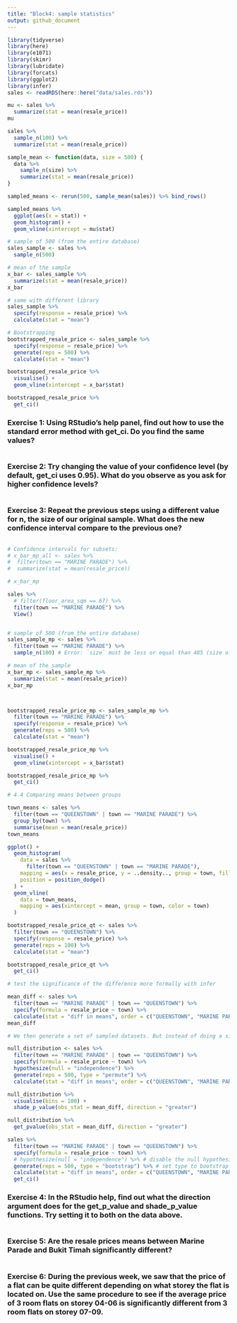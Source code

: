 ```yaml
---
title: "Block4: sample statistics"
output: github_document
---
```


```r
library(tidyverse)
library(here)
library(e1071)
library(skimr)
library(lubridate)
library(forcats)
library(ggplot2)
library(infer)
sales <- readRDS(here::here("data/sales.rds"))

mu <- sales %>%
  summarize(stat = mean(resale_price))
mu
```

```r
sales %>%
  sample_n(100) %>%
  summarize(stat = mean(resale_price))
```
```r
sample_mean <- function(data, size = 500) {
  data %>%
    sample_n(size) %>%
    summarize(stat = mean(resale_price))
}

sampled_means <- rerun(500, sample_mean(sales)) %>% bind_rows()

sampled_means %>%
  ggplot(aes(x = stat)) +
  geom_histogram() +
  geom_vline(xintercept = mu$stat)
```

```r
# sample of 500 (from the entire database)
sales_sample <- sales %>%
  sample_n(500)

# mean of the sample
x_bar <- sales_sample %>%
  summarize(stat = mean(resale_price))
x_bar

# same with different library
sales_sample %>%
  specify(response = resale_price) %>%
  calculate(stat = "mean")
```

```r
# Bootstrapping
bootstrapped_resale_price <- sales_sample %>%
  specify(response = resale_price) %>%
  generate(reps = 500) %>%
  calculate(stat = "mean")

bootstrapped_resale_price %>%
  visualise() +
  geom_vline(xintercept = x_bar$stat)
```

```r
bootstrapped_resale_price %>%
  get_ci()
```
### Exercise 1: Using RStudio’s help panel, find out how to use the standard error method with get_ci. Do you find the same values?
```r

```


### Exercise 2: Try changing the value of your confidence level (by default, get_ci uses 0.95). What do you observe as you ask for higher confidence levels?
```r

```


### Exercise 3: Repeat the previous steps using a different value for n, the size of our original sample. What does the new confidence interval compare to the previous one?
```r

```

```r
# Confidence intervals for subsets:
# x_bar_mp_all <- sales %>%
#  filter(town == "MARINE PARADE") %>%
#  summarize(stat = mean(resale_price))

# x_bar_mp
```
```r

sales %>%
  # filter(floor_area_sqm == 67) %>%
  filter(town == "MARINE PARADE") %>%
  View()


# sample of 500 (from the entire database)
sales_sample_mp <- sales %>%
  filter(town == "MARINE PARADE") %>%
  sample_n(100) # Error: `size` must be less or equal than 485 (size of data), set `replace` = TRUE to use sampling with replacement.

# mean of the sample
x_bar_mp <- sales_sample_mp %>%
  summarize(stat = mean(resale_price))
x_bar_mp



bootstrapped_resale_price_mp <- sales_sample_mp %>%
  filter(town == "MARINE PARADE") %>%
  specify(response = resale_price) %>%
  generate(reps = 500) %>%
  calculate(stat = "mean")

bootstrapped_resale_price_mp %>%
  visualise() +
  geom_vline(xintercept = x_bar$stat)

bootstrapped_resale_price_mp %>%
  get_ci()
```

```r
# 4.4 Comparing means between groups

town_means <- sales %>%
  filter(town == "QUEENSTOWN" | town == "MARINE PARADE") %>%
  group_by(town) %>%
  summarise(mean = mean(resale_price))
town_means
```

```r
ggplot() +
  geom_histogram(
    data = sales %>%
      filter(town == "QUEENSTOWN" | town == "MARINE PARADE"),
    mapping = aes(x = resale_price, y = ..density.., group = town, fill = town),
    position = position_dodge()
  ) +
  geom_vline(
    data = town_means,
    mapping = aes(xintercept = mean, group = town, color = town)
  )
```

```r
bootstrapped_resale_price_qt <- sales %>%
  filter(town == "QUEENSTOWN") %>%
  specify(response = resale_price) %>%
  generate(reps = 100) %>%
  calculate(stat = "mean")

bootstrapped_resale_price_qt %>%
  get_ci()
```
```r
# test the significance of the difference more formally with infer

mean_diff <- sales %>%
  filter(town == "MARINE PARADE" | town == "QUEENSTOWN") %>%
  specify(formula = resale_price ~ town) %>%
  calculate(stat = "diff in means", order = c("QUEENSTOWN", "MARINE PARADE"))
mean_diff
```

```r
# We then generate a set of sampled datasets. But instead of doing a simple bootstrap, we generate each sample based on the null hypothesis, namely that there is no difference between the mean of the two towns.

null_distribution <- sales %>%
  filter(town == "MARINE PARADE" | town == "QUEENSTOWN") %>%
  specify(formula = resale_price ~ town) %>%
  hypothesize(null = "independence") %>%
  generate(reps = 500, type = "permute") %>%
  calculate(stat = "diff in means", order = c("QUEENSTOWN", "MARINE PARADE"))

null_distribution %>%
  visualise(bins = 100) +
  shade_p_value(obs_stat = mean_diff, direction = "greater")
```

```r
null_distribution %>%
  get_pvalue(obs_stat = mean_diff, direction = "greater")
```

```r
sales %>%
  filter(town == "MARINE PARADE" | town == "QUEENSTOWN") %>%
  specify(formula = resale_price ~ town) %>%
  # hypothesize(null = "independence") %>% # disable the null hypothesis
  generate(reps = 500, type = "bootstrap") %>% # set type to bootstrap
  calculate(stat = "diff in means", order = c("QUEENSTOWN", "MARINE PARADE")) %>%
  get_ci()
```

### Exercise 4: In the RStudio help, find out what the direction argument does for the get_p_value and shade_p_value functions. Try setting it to both on the data above.
```r

```



### Exercise 5: Are the resale prices means between Marine Parade and Bukit Timah significantly different?
```r

```


### Exercise 6: During the previous week, we saw that the price of a flat can be quite different depending on what storey the flat is located on. Use the same procedure to see if the average price of 3 room flats on storey 04-06 is significantly different from 3 room flats on storey 07-09.
```r

```
